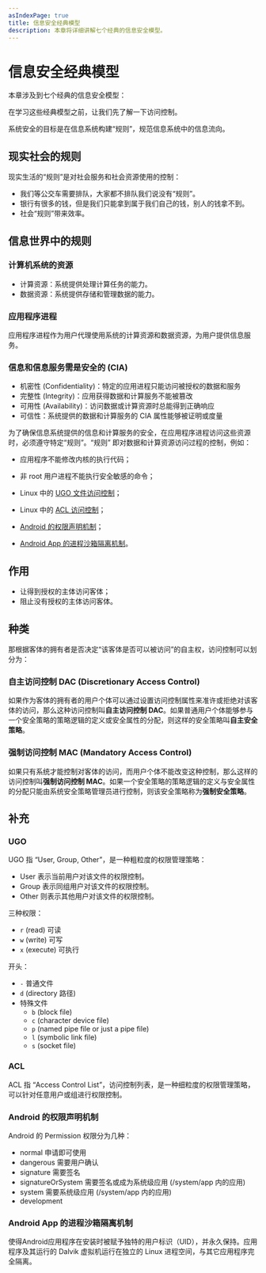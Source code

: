 ```yaml
---
asIndexPage: true
title: 信息安全经典模型
description: 本章将详细讲解七个经典的信息安全模型。
---
```



# 信息安全经典模型

本章涉及到七个经典的信息安全模型：

<Cards>
  <Cards.Card
    title="贝尔-拉普杜拉模型"
    href="/docs/models/blp"
  />
  <Cards.Card
    title="毕巴模型"
    href="/docs/built-ins/tabs"
  />
  <Cards.Card
    title="克拉克-威尔逊模型"
    href="/docs/built-ins/steps"
  />
  <Cards.Card
    title="域类实施模型"
    href="/docs/built-ins/steps"
  />
  <Cards.Card
    title="莫科尔树模型"
    href="/docs/built-ins/steps"
  />
  <Cards.Card
    title="Chinese Wall 模型"
    href="/docs/built-ins/steps"
  />
  <Cards.Card
    title="MultiCS 模型"
    href="/docs/built-ins/steps"
  />
</Cards>

在学习这些经典模型之前，让我们先了解一下访问控制。

系统安全的目标是在信息系统构建“规则”，规范信息系统中的信息流向。

## 现实社会的规则

现实生活的“规则”是对社会服务和社会资源使用的控制：

- 我们等公交车需要排队，大家都不排队我们说没有“规则”。
- 银行有很多的钱，但是我们只能拿到属于我们自己的钱，别人的钱拿不到。
- 社会“规则”带来效率。

## 信息世界中的规则

### 计算机系统的资源

- 计算资源：系统提供处理计算任务的能力。
- 数据资源：系统提供存储和管理数据的能力。

### 应用程序进程

应用程序进程作为用户代理使用系统的计算资源和数据资源，为用户提供信息服务。

### 信息和信息服务需是安全的 (CIA)

- 机密性 (Confidentiality)：特定的应用进程只能访问被授权的数据和服务
- 完整性 (Integrity)：应用获得数据和计算服务不能被篡改
- 可用性 (Availability)：访问数据或计算资源时总能得到正确响应
- 可信性：系统提供的数据和计算服务的 CIA 属性能够被证明或度量

为了确保信息系统提供的信息和计算服务的安全，在应用程序进程访问这些资源时，必须遵守特定“规则”。“规则” 即对数据和计算资源访问过程的控制，例如：

- 应用程序不能修改内核的执行代码；
- 非 root 用户进程不能执行安全敏感的命令；
- Linux 中的 [UGO 文件访问控制](#ugo)；
- Linux 中的 [ACL 访问控制](#acl)；    
- [Android 的权限声明机制](#android-%E7%9A%84%E6%9D%83%E9%99%90%E5%A3%B0%E6%98%8E%E6%9C%BA%E5%88%B6)；

- [Android App 的进程沙箱隔离机制](#android-app-%E7%9A%84%E8%BF%9B%E7%A8%8B%E6%B2%99%E7%AE%B1%E9%9A%94%E7%A6%BB%E6%9C%BA%E5%88%B6)。

## 作用

- 让得到授权的主体访问客体；
- 阻止没有授权的主体访问客体。

## 种类

那根据客体的拥有者是否决定“该客体是否可以被访问”的自主权，访问控制可以划分为：

### 自主访问控制 DAC (Discretionary Access Control)

如果作为客体的拥有者的用户个体可以通过设置访问控制属性来准许或拒绝对该客体的访问，那么这种访问控制叫**自主访问控制 DAC**。如果普通用户个体能够参与一个安全策略的策略逻辑的定义或安全属性的分配，则这样的安全策略叫**自主安全策略**。

### 强制访问控制 MAC (Mandatory Access Control)

如果只有系统才能控制对客体的访问，而用户个体不能改变这种控制，那么这样的访问控制叫**强制访问控制 MAC**。如果一个安全策略的策略逻辑的定义与安全属性的分配只能由系统安全策略管理员进行控制，则该安全策略称为**强制安全策略**。

## 补充

### UGO

UGO 指 “User, Group, Other”，是一种粗粒度的权限管理策略：
    
- User 表示当前用户对该文件的权限控制。
- Group 表示同组用户对该文件的权限控制。
- Other 则表示其他用户对该文件的权限控制。

三种权限：

- `r` (read) 可读
- `w` (write) 可写
- `x` (execute) 可执行

开头：

- `-` 普通文件
- `d` (directory 路径)
- 特殊文件
    - `b` (block file)
    - `c` (character device file)
    - `p` (named pipe file or just a pipe file)
    - `l` (symbolic link file)
    - `s` (socket file)

### ACL

ACL 指 “Access Control List”，访问控制列表，是一种细粒度的权限管理策略，可以针对任意用户或组进行权限控制。

### Android 的权限声明机制

Android 的 Permission 权限分为几种：   
- normal 申请即可使用
- dangerous 需要用户确认
- signature 需要签名
- signatureOrSystem 需要签名或成为系统级应用 (/system/app 内的应用)
- system 需要系统级应用 (/system/app 内的应用)
- development

### Android App 的进程沙箱隔离机制

使得Android应用程序在安装时被赋予独特的用户标识（UID），并永久保持。应用程序及其运行的 Dalvik 虚拟机运行在独立的 Linux 进程空间，与其它应用程序完全隔离。
